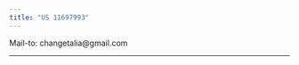 ```yaml
---
title: "US 11697993"
---
```


Mail-to:  changetalia@gmail.com

<hr>

<object 
  data="11697993.pdf" 
  type="application/pdf" 
  width="100%" height="600px"/>
